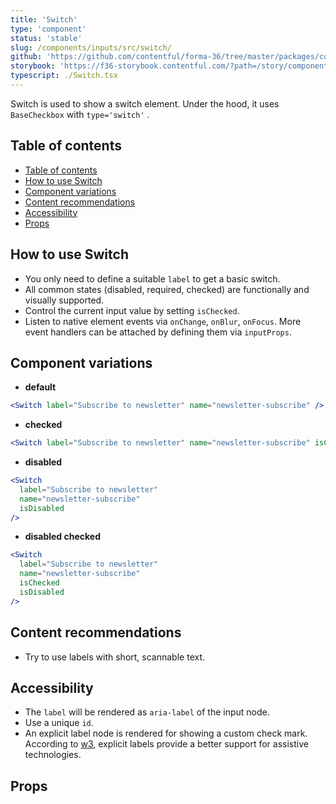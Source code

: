 ```yaml
---
title: 'Switch'
type: 'component'
status: 'stable'
slug: /components/inputs/src/switch/
github: 'https://github.com/contentful/forma-36/tree/master/packages/components/inputs/src/switch'
storybook: 'https://f36-storybook.contentful.com/?path=/story/components-switch--overview'
typescript: ./Switch.tsx
---
```


Switch is used to show a switch element. Under the hood, it uses `BaseCheckbox` with `type='switch'` .

## Table of contents

- [Table of contents](#table-of-contents)
- [How to use Switch](#how-to-use-switch)
- [Component variations](#component-variations)
- [Content recommendations](#content-recommendations)
- [Accessibility](#accessibility)
- [Props](#props)

## How to use Switch

- You only need to define a suitable `label` to get a basic switch.
- All common states (disabled, required, checked) are functionally and visually supported.
- Control the current input value by setting `isChecked`.
- Listen to native element events via `onChange`, `onBlur`, `onFocus`. More event handlers can be attached by defining them via `inputProps`.

## Component variations

- **default**

```jsx
<Switch label="Subscribe to newsletter" name="newsletter-subscribe" />
```

- **checked**

```jsx
<Switch label="Subscribe to newsletter" name="newsletter-subscribe" isChecked />
```

- **disabled**

```jsx
<Switch
  label="Subscribe to newsletter"
  name="newsletter-subscribe"
  isDisabled
/>
```

- **disabled checked**

```jsx
<Switch
  label="Subscribe to newsletter"
  name="newsletter-subscribe"
  isChecked
  isDisabled
/>
```

## Content recommendations

- Try to use labels with short, scannable text.

## Accessibility

- The `label` will be rendered as `aria-label` of the input node.
- Use a unique `id`.
- An explicit label node is rendered for showing a custom check mark. According to [w3](https://www.w3.org/WAI/tutorials/forms/labels/#associating-labels-implicitly), explicit labels provide a better support for assistive technologies.

## Props


<Props of="Switch" />
